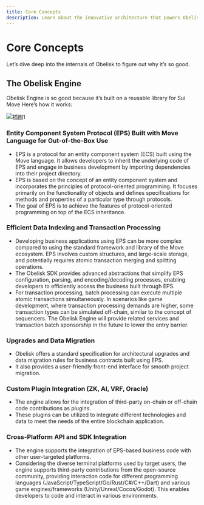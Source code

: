 ```yaml
---
title: Core Concepts
description: Learn about the innovative architecture that powers Obelisk Engine's speed improvements.
---
```


# Core Concepts

Let’s dive deep into the internals of Obelisk to figure out why it’s so good.

## The Obelisk Engine

Obelisk Engine is so good because it’s built on a reusable library for Sui Move Here’s how it works:

![插图1](/images/docs/engine/core.png "MD X 图片处理!")

### Entity Component System Protocol (EPS) Built with Move Language for Out-of-the-Box Use

- EPS is a protocol for an entity component system (ECS) built using the Move language. It allows developers to inherit the underlying code of EPS and engage in business development by importing dependencies into their project directory.
- EPS is based on the concept of an entity component system and incorporates the principles of protocol-oriented programming. It focuses primarily on the functionality of objects and defines specifications for methods and properties of a particular type through protocols.
- The goal of EPS is to achieve the features of protocol-oriented programming on top of the ECS inheritance.

### Efficient Data Indexing and Transaction Processing

- Developing business applications using EPS can be more complex compared to using the standard framework and library of the Move ecosystem. EPS involves custom structures, and large-scale storage, and potentially requires atomic transaction merging and splitting operations.
- The Obelisk SDK provides advanced abstractions that simplify EPS configuration, parsing, and encoding/decoding processes, enabling developers to efficiently access the business built through EPS.
- For transaction processing, batch processing can execute multiple atomic transactions simultaneously. In scenarios like game development, where transaction processing demands are higher, some transaction types can be simulated off-chain, similar to the concept of sequencers. The Obelisk Engine will provide related services and transaction batch sponsorship in the future to lower the entry barrier.

### Upgrades and Data Migration

- Obelisk offers a standard specification for architectural upgrades and data migration rules for business contracts built using EPS.
- It also provides a user-friendly front-end interface for smooth project migration.

### Custom Plugin Integration (ZK, AI, VRF, Oracle)

- The engine allows for the integration of third-party on-chain or off-chain code contributions as plugins.
- These plugins can be utilized to integrate different technologies and data to meet the needs of the entire blockchain application.

### Cross-Platform API and SDK Integration

- The engine supports the integration of EPS-based business code with other user-targeted platforms.
- Considering the diverse terminal platforms used by target users, the engine supports third-party contributions from the open-source community, providing interaction code for different programming languages (JavaScript/TypeScript/Go/Rust/C#/C++/Dart) and various game engines/frameworks (Unity/Unreal/Cocos/Godot). This enables developers to code and interact in various environments.
